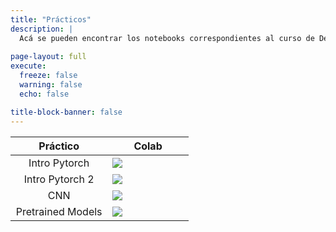 ```yaml
---
title: "Prácticos"
description: |
  Acá se pueden encontrar los notebooks correspondientes al curso de Deep Learning.
  
page-layout: full
execute: 
  freeze: false
  warning: false
  echo: false

title-block-banner: false
---
```


Práctico| Colab
:----:|-----|
Intro Pytorch|[![](tics579/thumbnails/colab.svg)](https://colab.research.google.com/github/datacubeR/clases_UAI/blob/main/tics579/notebooks/Intro_pytorch.ipynb)
Intro Pytorch 2|[![](tics579/thumbnails/colab.svg)](https://colab.research.google.com/github/datacubeR/clases_UAI/blob/main/tics579/notebooks/Intro_pytorch_2.ipynb)
CNN|[![](tics579/thumbnails/colab.svg)](https://colab.research.google.com/github/datacubeR/clases_UAI/blob/main/tics579/notebooks/CNN-pytorch.ipynb)
Pretrained Models|[![](tics579/thumbnails/colab.svg)](https://colab.research.google.com/github/datacubeR/clases_UAI/blob/main/tics579/notebooks/pretrained-models.ipynb)